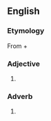 ==English==

===Etymology===
From {{term|next||lang=en}} + {{term|door||lang=en}}

===Adjective===
{{en-adj|-}}

# {{nonstandard}} {{alternative spelling of|[[next-door]] and [[next door]]}}

===Adverb===
{{en-adv|-}}

# {{nonstandard}} {{alternative spelling of|[[next door]]}}